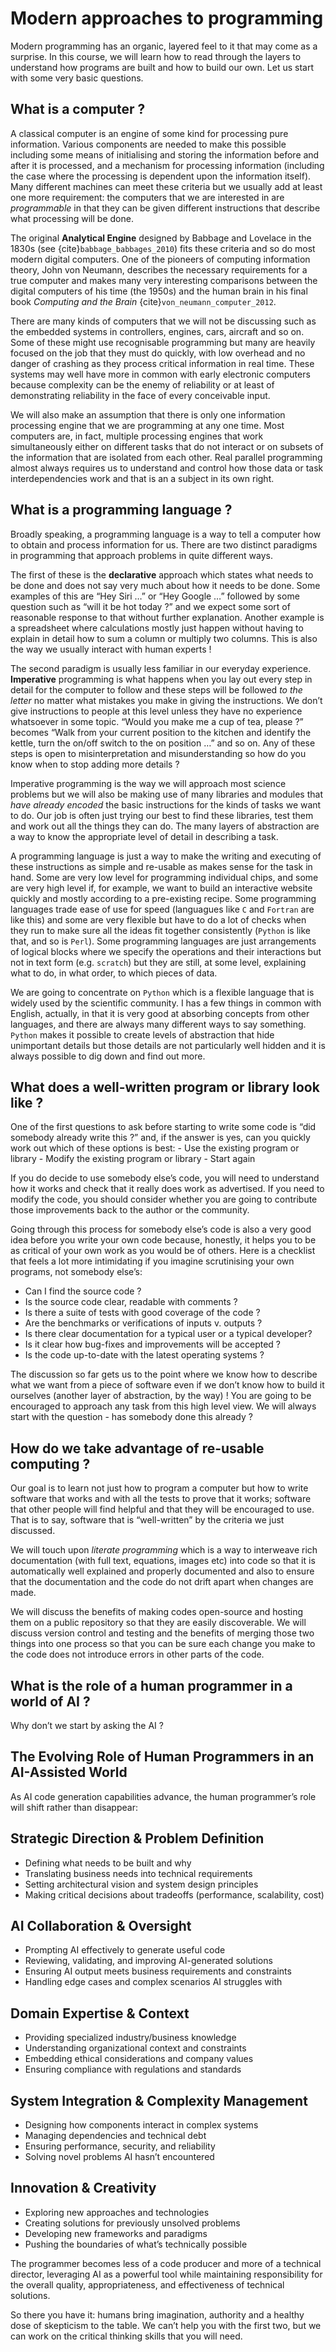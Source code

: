 # Modern approaches to programming

Modern programming has an organic, layered feel to it that may come as a surprise. In this course, we will learn how to read through the layers to understand how programs are built and how to build our own. Let us start with some very basic questions.

## What is a computer ?

A classical computer is an engine of some kind for processing pure information. Various components are needed to make this possible including some means of initialising and storing the information before and after it is processed, and a mechanism for processing information (including the case where the processing is dependent upon the information itself). Many different machines can meet these criteria but we usually add at least one more requirement: the computers that we are interested in are *programmable* in that they can be given different instructions that describe what processing will be done.

The original **Analytical Engine** designed by Babbage and Lovelace in the 1830s (see {cite}`babbage_babbages_2010`) fits these criteria and so do most modern digital computers. One of the pioneers of computing information theory, John von Neumann, describes the necessary requirements for a true computer and makes many very interesting comparisons between the digital computers of his time (the 1950s) and the human brain in his final book *Computing and the Brain*
{cite}`von_neumann_computer_2012`.

There are many kinds of computers that we will not be discussing such as the embedded systems in controllers, engines, cars, aircraft and so on. Some of these might use recognisable programming but many are heavily focused on the job that they must do quickly, with low overhead and no danger of crashing as they process critical information in real time. These systems may well have more in common with early electronic computers because complexity can be the enemy of reliability or at least of demonstrating reliability in the face of every conceivable input.

We will also make an assumption that there is only one information processing engine that we are programming at any one time. Most computers are, in fact, multiple processing engines that work simultaneously either on different tasks that do not interact or on subsets of the information that are isolated from each other. Real parallel programming almost always requires us to understand and control how those data or task interdependencies work and that is an a subject in its own right.

## What is a programming language ?

Broadly speaking, a programming language is a way to tell a computer how to obtain and process information for us. There are two distinct paradigms in programming that approach problems in quite different ways.

The first of these is the **declarative** approach which states what needs to be done and does not say very much about how it needs to be done. Some examples of this are "Hey Siri ..." or "Hey Google ..." followed by some question such as "will it be hot today ?" and we expect some sort of reasonable response to that without further explanation. Another example is a spreadsheet where calculations mostly just happen without having to explain in detail how to sum a column or multiply two columns. This is also the way we usually interact with human experts !

The second paradigm is usually less familiar in our everyday experience. **Imperative** programming is what happens when you lay out every step in detail for the computer to follow and these steps will be followed *to the letter* no matter what mistakes you make in giving the instructions. We don't give instructions to people at this level unless they have no experience whatsoever in some topic. "Would you make me a cup of tea, please ?" becomes "Walk from your current position to the kitchen and identify the kettle, turn the on/off switch to the on position ... " and so on. Any of these steps is open to misinterpretation and misunderstanding so how do you know when to stop adding more details ?

Imperative programming is the way we will approach most science problems but we will also be making use of many libraries and modules that *have already encoded* the basic instructions for the kinds of tasks we want to do. Our job is often just trying our best to find these libraries, test them and work out all the things they can do. The many layers of abstraction are a way to know the appropriate level of detail in describing a task.

A programming language is just a way to make the writing and executing of these instructions as simple and re-usable as makes sense for the task in hand. Some are very low level for programming individual chips, and some are very high level if, for example, we want to build an interactive website quickly and mostly according to a pre-existing recipe. Some programming languages trade ease of use for speed (languagues like `C` and `Fortran` are like this) and some are very flexible but have to do a lot of checks when they run to make sure all the ideas fit together consistently (`Python` is like that, and so is `Perl`). Some programming languages are just arrangements of logical blocks where we specify the operations and their interactions but not in text form (e.g. `scratch`) but they are still, at some level, explaining what to do, in what order, to which pieces of data.

We are going to concentrate on `Python` which is a flexible language that is widely used by the scientific community. I has a few things in common with English, actually, in that it is very good at absorbing concepts from other languages, and there are always many different ways to say something. `Python` makes it possible to create levels of abstraction that hide unimportant details but those details are not particularly well hidden and it is always possible to dig down and find out more.

## What does a well-written program or library look like ?

One of the first questions to ask before starting to write some code is "did somebody already write this ?" and, if the answer is yes, can you quickly work out which of these options is best:
  - Use the existing program or library
  - Modify the existing program or library
  - Start again

If you do decide to use somebody else's code, you will need to understand how it works and check that it really does work as advertised. If you need to modify the code, you should consider whether you are going to contribute those improvements back to the author or the community.

Going through this process for somebody else's code is also a very good idea before you write your own code because, honestly, it helps you to be as critical of your own work as you would be of others. Here is a checklist that feels a lot more intimidating if you imagine scrutinising your own programs, not somebody else's:

  - Can I find the source code ?
  - Is the source code clear, readable with comments ?
  - Is there a suite of tests with good coverage of the code ?
  - Are the benchmarks or verifications of inputs v. outputs ?
  - Is there clear documentation for a typical user or a typical developer?
  - Is it clear how bug-fixes and improvements will be accepted ?
  - Is the code up-to-date with the latest operating systems ?

The discussion so far gets us to the point where we know how to describe what we want from a piece of software even if we don't know how to build it ourselves (another layer of abstraction, by the way) !  You are going to be encouraged to approach any task from this high level view. We will always start with the question - has somebody done this already ?

## How do we take advantage of re-usable computing ?

Our goal is to learn not just how to program a computer but how to write software that works and with all the tests to prove that it works; software that other people will find helpful and that they will be encouraged to use.
That is to say, software that is "well-written" by the criteria we just discussed.

We will touch upon *literate programming* which is a way to interweave rich documentation (with full text, equations, images etc) into code so that it is automatically well explained and properly documented and also to ensure that the documentation and the code do not drift apart when changes are made.

We will discuss the benefits of making codes open-source and hosting them on a public repository so that they are easily discoverable. We will discuss version control and testing and the benefits of merging those two things into one process so that you can be sure each change you make to the code does not introduce errors in other parts of the code.

## What is the role of a human programmer in a world of AI ?

Why don't we start by asking the AI ?

:::{.callout-warning collapse=true}

# The Evolving Role of Human Programmers in an AI-Assisted World

As AI code generation capabilities advance, the human programmer's role will shift rather than disappear:

## Strategic Direction & Problem Definition
- Defining what needs to be built and why
- Translating business needs into technical requirements
- Setting architectural vision and system design principles
- Making critical decisions about tradeoffs (performance, scalability, cost)

## AI Collaboration & Oversight
- Prompting AI effectively to generate useful code
- Reviewing, validating, and improving AI-generated solutions
- Ensuring AI output meets business requirements and constraints
- Handling edge cases and complex scenarios AI struggles with

## Domain Expertise & Context
- Providing specialized industry/business knowledge
- Understanding organizational context and constraints
- Embedding ethical considerations and company values
- Ensuring compliance with regulations and standards

## System Integration & Complexity Management
- Designing how components interact in complex systems
- Managing dependencies and technical debt
- Ensuring performance, security, and reliability
- Solving novel problems AI hasn't encountered

## Innovation & Creativity
- Exploring new approaches and technologies
- Creating solutions for previously unsolved problems
- Developing new frameworks and paradigms
- Pushing the boundaries of what's technically possible

The programmer becomes less of a code producer and more of a technical director, leveraging AI as a powerful tool while maintaining responsibility for the overall quality, appropriateness, and effectiveness of technical solutions.

:::

So there you have it: humans bring imagination, authority and a healthy dose of skepticism to the table. We can't help you with the first two, but we can work on the critical thinking skills that you will need.
